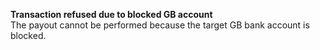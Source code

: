   
<Card title="008516" href="/errors/codes/008516">  

 **Transaction refused due to blocked GB account**  
 The payout cannot be performed because the target GB bank account is blocked.  

</Card>